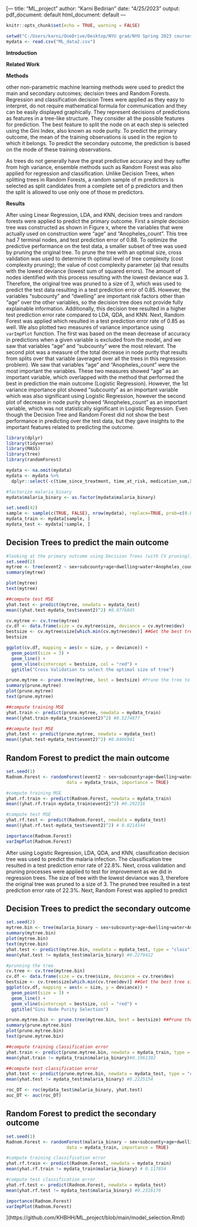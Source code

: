 [---
title: "ML_project"
author: "Karni Bedirian"
date: "4/25/2023"
output:
  pdf_document: default
  html_document: default
---

```r
knitr::opts_chunk$set(echo = TRUE, warning = FALSE)
```


```r
setwd("C:/Users/karni/OneDrive/Desktop/NYU grad/NYU Spring 2023 courses/ML in Public Health/Project")
mydata <- read.csv("ML_data2.csv")
```

**Introduction**

**Related Work**

**Methods**

other non-parametric machine learning methods were used to predict the main and secondary outcomes; decision trees and Random Forests. Regression and classification decision Trees were applied as they easy to interpret, do not require mathematical formula for communication and they can be easily displayed graphically. They represent decisions of predictions as features in a tree-like structure. They consider all the possible features for prediction. The best feature to split the node on at each step is selected using the Gini Index, also known as node purity. To predict the primary outcome, the mean of the training observations is used in the region to which it belongs. To predict the secondary outcome, the prediction is based on the mode of these training observations.

As trees do not generally have the great predictive accuracy and they suffer from high variance, ensemble methods such as Random Forest was also applied for regression and classification. Unlike Decision Trees, when splitting trees in Random Forests, a random sample of m predictors is selected as split candidates from a complete set of p predictors and then the split is allowed to use only one of those m predictors. 

**Results** 

After using Linear Regression, LDA, and KNN, decision trees and random forests were applied to predict the primary outcome. First a simple decision tree was constructed as shown in Figure x, where the variables that were actually used on construction were "age" and "Anopheles_count". This tree had 7 terminal nodes, and test prediction error of 0.88. To optimize the predictive performance on the test data, a smaller subset of tree was used by pruning the original tree. To prune the tree with an optimal size, cross validation was used to determine th optimal level of tree complexity (cost complexity pruning); the value of cost complexity parameter (a) that results with the lowest deviance (lowest sum of squared errors). The amount of nodes identified with this process resulting with the lowest deviance was 3. Therefore, the original tree was pruned to a size of 3, which was used to predict the test data resulting in a test prediction error of 0.85. However, the variables "subcounty" and "dwelling" are important risk factors other than "age" over the other variables, so the decision tree does not provide fully explainable information. Additionally, this decision tree resulted in a higher test prediction error rate compared to LDA, QDA, and KNN. Next, Random Forest was applied which resulted in a test prediction error rate of 0.85 as well. We also plotted two measures of variance importance using `varImpPlot` function. The first was based on the mean decrease of accuracy in predictions when a given variable is excluded from the model, and we saw that variables "age" and "subcounty" were the most relevant. The second plot was a measure of the total decrease in node purity that results from splits over that variable (averaged over all the trees in this regression problem). We saw that variables "age" and "Anopheles_count" were the most important the variables. These two measures showed "age" as an important variable, which overlapped with the method that performed the best in prediction the main outcome (Logistic Regression). However, the 1st variance importance plot showed "subcounty" as an important variable which was also significant using Logistic Regression, however the second plot of decrease in node purity showed "Anopheles_count" as an important variable, which was not statistically significant in Logistic Regression. Even though the Decision Tree and Random Forest did not show the best performance in predicting over the test data, but they gave insights to the important features related to predicting the outcome. 

```r
library(dplyr)
library(tidyverse)
library(MASS)
library(tree)
library(randomForest)

mydata <- na.omit(mydata)
mydata <- mydata %>%
  dplyr::select(-c(time_since_treatment, time_at_risk, medication_sum,X))

#factorize malaria_binary
mydata$malaria_binary <- as.factor(mydata$malaria_binary)

set.seed(42)
sample <- sample(c(TRUE, FALSE), nrow(mydata), replace=TRUE, prob=c(0.8,0.2))
mydata_train <- mydata[sample, ]
mydata_test <- mydata[!sample, ]
```

## Decision Trees to predict the main outcome
```r
#looking at the primary outcome using Decision Trees (with CV pruning))
set.seed(2)
mytree <- tree(event2 ~ sex+subcounty+age+dwelling+water+Anopheles_count+hwi, data = mydata_train)
summary(mytree)

plot(mytree)
text(mytree)

##compute test MSE
yhat.test <- predict(mytree, newdata = mydata_test)
mean((yhat.test-mydata_test$event2)^2) #0.8776845

cv.mytree <- cv.tree(mytree)
cv.df <- data.frame(size = cv.mytree$size, deviance = cv.mytree$dev)
bestsize <- cv.mytree$size[which.min(cv.mytree$dev)] ##Get the best tree size (no. of leaf nodes)
bestsize

ggplot(cv.df, mapping = aes(x = size, y = deviance)) + 
  geom_point(size = 3) + 
  geom_line() +
  geom_vline(xintercept = bestsize, col = "red") +
  ggtitle("Cross Validation to select the optimal size of tree")

prune.mytree <- prune.tree(mytree, best = bestsize) #Prune the tree to this size
summary(prune.mytree)
plot(prune.mytree)
text(prune.mytree)

##compute training MSE
yhat.train <- predict(prune.mytree, newdata = mydata_train)
mean((yhat.train-mydata_train$event2)^2) #0.5274877

##compute test MSE
yhat.test <- predict(prune.mytree, newdata = mydata_test)
mean((yhat.test-mydata_test$event2)^2) #0.8466941
```

## Random Forest to predict the main outcome
```r
set.seed(1)
Radnom.Forest <- randomForest(event2 ~ sex+subcounty+age+dwelling+water+Anopheles_count+hwi, 
                       data = mydata_train, importance = TRUE)

#compute training MSE
yhat.rf.train <- predict(Radnom.Forest, newdata = mydata_train)
mean((yhat.rf.train-mydata_train$event2)^2) #0.292316

#compute test MSE
yhat.rf.test <- predict(Radnom.Forest, newdata = mydata_test)
mean((yhat.rf.test-mydata_test$event2)^2) # 0.8214144

importance(Radnom.Forest)
varImpPlot(Radnom.Forest)
```



After using Logistic Regression, LDA, QDA, and KNN, classification decision tree was used to predict the malaria infection. The classification tree resulted in a test prediction error rate of 22.8%. Next, cross validation and pruning processes were applied to test for improvement as we did in regression trees. The size of tree with the lowest deviance was 3, therefore the original tree was pruned to a size of 3. The pruned tree resulted in a test prediction error rate of 22.3%. Next, Random Forest was applied to predict 

## Decision Trees to predict the secondary outcome
```r
set.seed(2)
mytree.bin <- tree(malaria_binary ~ sex+subcounty+age+dwelling+water+Anopheles_count+hwi, data =  mydata_train)
summary(mytree.bin)
plot(mytree.bin)
text(mytree.bin)
yhat.test <- predict(mytree.bin, newdata = mydata_test, type = "class")
mean(yhat.test != mydata_test$malaria_binary) #0.2279412

#prunning the tree
cv.tree <- cv.tree(mytree.bin)
cv.df <- data.frame(size = cv.tree$size, deviance = cv.tree$dev)
bestsize <- cv.tree$size[which.min(cv.tree$dev)] ##Get the best tree size (no. of leaf nodes)
ggplot(cv.df, mapping = aes(x = size, y = deviance)) + 
  geom_point(size = 3) + 
  geom_line() +
  geom_vline(xintercept = bestsize, col = "red") +
  ggtitle("Gini Node Purity Selection")

prune.mytree.bin <- prune.tree(mytree.bin, best = bestsize) ##Prune the tree to this size
summary(prune.mytree.bin)
plot(prune.mytree.bin)
text(prune.mytree.bin)

##compute training classification error 
yhat.train <- predict(prune.mytree.bin, newdata = mydata_train, type = "class")
mean(yhat.train != mydata_train$malaria_binary)#0.1961302

##compute test classification error 
yhat.test <- predict(prune.mytree.bin, newdata = mydata_test, type = "class")
mean(yhat.test != mydata_test$malaria_binary) #0.2225154

roc_DT <- roc(mydata_test$malaria_binary, yhat.test)
auc_DT <- auc(roc_DT)
```

## Random Forest to predict the secondary outcome
```r
set.seed(1)
Radnom.Forest <- randomForest(malaria_binary ~ sex+subcounty+age+dwelling+water+Anopheles_count+hwi, 
                       data = mydata_train, importance = TRUE)

#compute training classification error 
yhat.rf.train <- predict(Radnom.Forest, newdata = mydata_train)
mean(yhat.rf.train != mydata_train$malaria_binary) # 0.117854

#compute test classification error 
yhat.rf.test <- predict(Radnom.Forest, newdata = mydata_test)
mean(yhat.rf.test != mydata_test$malaria_binary) #0.2316176

importance(Radnom.Forest)
varImpPlot(Radnom.Forest)
```

](https://github.com/KHBHH/ML_project/blob/main/model_selection.Rmd)
